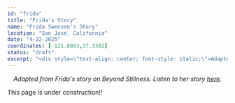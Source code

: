 ```yaml
---
id: "frida"
title: "Frida's Story"
name: "Frida Swenson's Story"
location: "San Jose, California"
date: "4-22-2025"
coordinates: [-121.8863,37.3382]
status: "draft"
excerpt: "<div style=\"text-align: center; font-style: italic;\">Adapted from Frida's story on Beyond Stillness. Listen to her story <a href=\"https://podcasts.apple.com/us/podcast/words-i-coul"
---
```





<!-- TODO: Add hero image path (relative or /static/img/...) -->

<div style="text-align: center; font-style: italic;">Adapted from Frida's story on Beyond Stillness. Listen to her story <a href="https://podcasts.apple.com/us/podcast/words-i-couldnt-say-frida-swensons-story-part-one/id1715005057?i=1000704488413">here</a>.</div>

This page is under construction!!

<!-- UPGRADED_IMAGE_FORMAT -->
